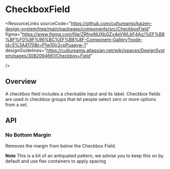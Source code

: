 
<Meta of={CheckboxFieldStories} />

# CheckboxField

<ResourceLinks
  sourceCode="https://github.com/cultureamp/kaizen-design-system/tree/main/packages/components/src/CheckboxField"
  figma="https://www.figma.com/file/ZRfnoNUXbGZv4eVWLbF4Az/%EF%B8%8F%F0%9F%96%BC%EF%B8%8F-Component-Gallery?node-id=5%3A4170&t=P1w10jr2cpPuaayw-1"
  designGuidelines="https://cultureamp.atlassian.net/wiki/spaces/DesignSystem/pages/3082094661/Checkbox+Field"

/>

<KAIOInstallation exportNames="CheckboxField" />

## Overview

A checkbox field includes a checkable input and its label. Checkbox fields are used in checkbox groups that let people select zero or more options from a set.

<Canvas of={CheckboxFieldStories.Playground} />
<Controls of={CheckboxFieldStories.Playground} />

## API

### No Bottom Margin

Removes the margin from below the Checkbox Field.

**Note** This is a bit of an antiquated pattern, we advise you to keep this on by default and use flex containers to apply spacing

<Canvas of={CheckboxFieldStories.NoBottomMargin} />
